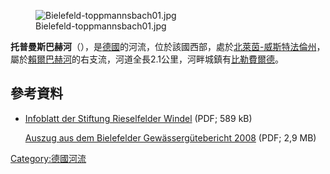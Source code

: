 {{Multiple issues|
{{Expand language|1=de|time=2020-08-13T14:45:09+00:00}}
{{Onesource|time=2020-08-13T14:45:09+00:00}}
}}
{{Coord|51|57|10|N|8|30|3|E|display=title}}
[[Image:Bielefeld-toppmannsbach01.jpg|right]]

'''托普曼斯巴赫河'''（{{lang-de|Toppmannsbach}}），是[[德國|德國]]的河流，位於該國西部，處於[[北萊茵-威斯特法倫州|北萊茵-威斯特法倫州]]，屬於[[賴爾巴赫河_(盧特河支流)|賴爾巴赫河]]的右支流，河道全長2.1公里，河畔城鎮有[[比勒費爾德|比勒費爾德]]。

==參考資料==
* [http://www.nrw-stiftung.de/infomaterial/download/rieselfelder_windel1.pdf Infoblatt der Stiftung Rieselfelder Windel] {{Wayback|url=http://www.nrw-stiftung.de/infomaterial/download/rieselfelder_windel1.pdf |date=20160304201045 }} (PDF; 589 kB)</ref><ref name=GEW1>[http://www.bielefeld.de/ftp/dokumente/Gewaesserguetebericht_2008_mitKarte.pdf Auszug aus dem Bielefelder Gewässergütebericht 2008] {{Wayback|url=http://www.bielefeld.de/ftp/dokumente/Gewaesserguetebericht_2008_mitKarte.pdf |date=20160108233553 }} (PDF; 2,9 MB)

{{Germany-geo-stub}}
[[Category:德國河流|Category:德國河流]]
